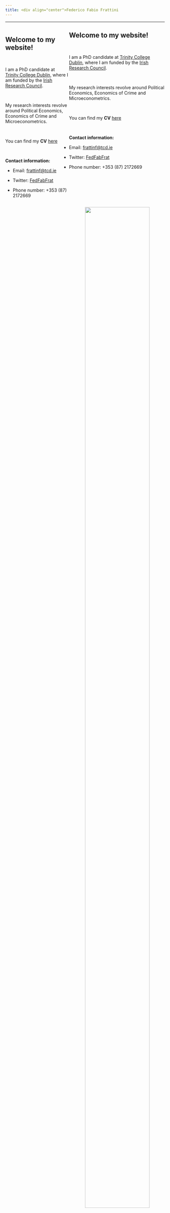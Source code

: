 ```yaml
---
title: <div align="center">Federico Fabio Frattini
---
```



****
<div id=content-desktop>

<div style="float:left; width:40%;">

## Welcome to my website!

<br />

I am a PhD candidate at <a href="https://www.tcd.ie/Economics/" target="_blank">Trinity College Dublin</a>, where I am funded by the <a href="https://research.ie/" target="_blank">Irish Research Council</a>.

<br />

My research interests revolve around Political Economics, Economics of Crime and Microeconometrics.

<br />

You can find my **CV** <a href="CV_vphd3.pdf#" class="download" target="_blank" title="Download CV as PDF">here</a>		

<br />

**Contact information:**

* Email: [frattinf@tcd.ie](mailto:frattinf@tcd.ie)

* Twitter: <a href="https://twitter.com/FedFabFrat" target="_blank">FedFabFrat</a>

* Phone number: +353 (87) 2172669

</div>

<div style="float:right; width:50%; margin-left:80px;">

![](IMG_7255.jpg){width=90%}

<br />

![](logo_irc_cropped.jpg){width=90%}

</div>

</div>


<div id=content-mobile>

 
## Welcome to my website!

<br />

I am a PhD candidate at <a href="https://www.tcd.ie/Economics/" target="_blank">Trinity College Dublin</a>, where I am funded by the <a href="https://research.ie/" target="_blank">Irish Research Council</a>.

<br />

My research interests revolve around Political Economics, Economics of Crime and Microeconometrics.

<br />

You can find my **CV** <a href="CV_vphd3.pdf#" class="download" title="Download CV as PDF">here</a>		

<br />

**Contact information:**

* Email: [frattinf@tcd.ie](mailto:frattinf@tcd.ie)

* Twitter: <a href="https://twitter.com/FedFabFrat" target="_blank">FedFabFrat</a>

* Phone number: +353 (87) 2172669

<br />

<br />

<div align="center">

![](IMG_7255.jpg){width=80%}

<br />

![](logo_irc_cropped.jpg){width=90%}

</div>

</div>
